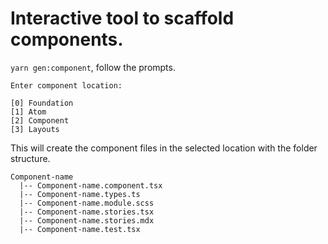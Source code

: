 
<Meta title="Documentation/Component Generation" />

# Interactive tool to scaffold components.

`yarn gen:component`, follow the prompts.

```
Enter component location:

[0] Foundation
[1] Atom
[2] Component
[3] Layouts
```

This will create the component files in the selected location with the folder structure.

```
Component-name
  |-- Component-name.component.tsx
  |-- Component-name.types.ts
  |-- Component-name.module.scss
  |-- Component-name.stories.tsx
  |-- Component-name.stories.mdx
  |-- Component-name.test.tsx
```
